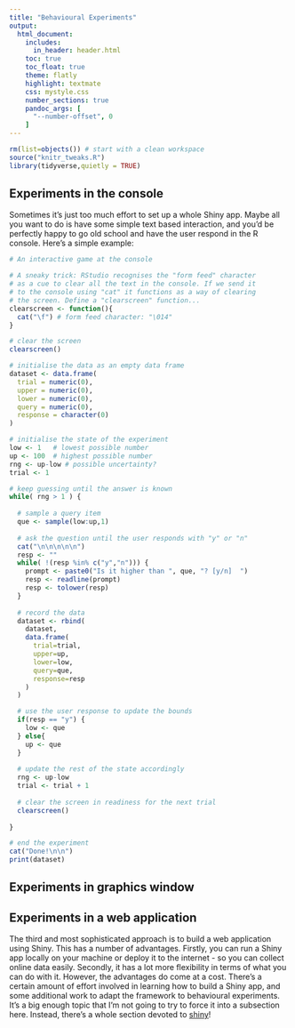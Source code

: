 ```yaml
---
title: "Behavioural Experiments"
output:
  html_document:
    includes:
      in_header: header.html    
    toc: true
    toc_float: true
    theme: flatly
    highlight: textmate
    css: mystyle.css
    number_sections: true
    pandoc_args: [
      "--number-offset", 0
    ]
---
```


```r
rm(list=objects()) # start with a clean workspace
source("knitr_tweaks.R")
library(tidyverse,quietly = TRUE)
```



## Experiments in the console

Sometimes it's just too much effort to set up a whole Shiny app. Maybe all you want to do is have some simple text based interaction, and you'd be perfectly happy to go old school and have the user respond in the R console. Here's a simple example:

```r
# An interactive game at the console

# A sneaky trick: RStudio recognises the "form feed" character
# as a cue to clear all the text in the console. If we send it
# to the console using "cat" it functions as a way of clearing
# the screen. Define a "clearscreen" function...
clearscreen <- function(){
  cat("\f") # form feed character: "\014"
}

# clear the screen
clearscreen()

# initialise the data as an empty data frame 
dataset <- data.frame(
  trial = numeric(0),
  upper = numeric(0),
  lower = numeric(0),
  query = numeric(0),
  response = character(0)
)

# initialise the state of the experiment
low <- 1   # lowest possible number
up <- 100  # highest possible number
rng <- up-low # possible uncertainty?
trial <- 1

# keep guessing until the answer is known
while( rng > 1 ) {
  
  # sample a query item
  que <- sample(low:up,1)
  
  # ask the question until the user responds with "y" or "n"
  cat("\n\n\n\n\n")
  resp <- ""
  while( !(resp %in% c("y","n"))) {
    prompt <- paste0("Is it higher than ", que, "? [y/n]  ")
    resp <- readline(prompt)
    resp <- tolower(resp)
  }
  
  # record the data
  dataset <- rbind(
    dataset, 
    data.frame(
      trial=trial,
      upper=up,
      lower=low,
      query=que,
      response=resp
    )
  )

  # use the user response to update the bounds
  if(resp == "y") {
    low <- que
  } else{ 
    up <- que
  }
  
  # update the rest of the state accordingly
  rng <- up-low
  trial <- trial + 1
  
  # clear the screen in readiness for the next trial
  clearscreen()
  
}

# end the experiment
cat("Done!\n\n")
print(dataset)
```



## Experiments in graphics window


## Experiments in a web application

The third and most sophisticated approach is to build a web application using Shiny. This has a number of advantages. Firstly, you can run a Shiny app locally on your machine or deploy it to the internet - so you can collect online data easily. Secondly, it has a lot more flexibility in terms of what you can do with it. However, the advantages do come at a cost. There's a certain amount of effort involved in learning how to build a Shiny app, and some additional work to adapt the framework to behavioural experiments. It's a big enough topic that I'm not going to try to force it into a subsection here. Instead, there's a whole section devoted to [shiny](./shiny.html)!

